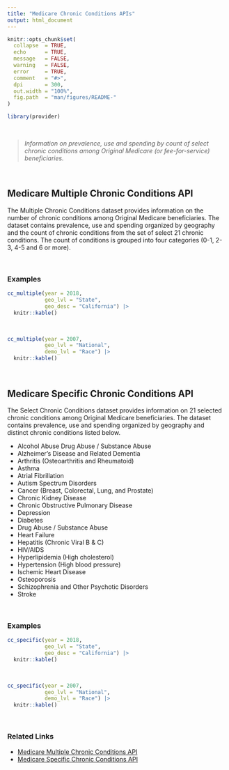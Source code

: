 ```yaml
---
title: "Medicare Chronic Conditions APIs"
output: html_document
---
```


```r
knitr::opts_chunk$set(
  collapse  = TRUE,
  echo      = TRUE, 
  message   = FALSE, 
  warning   = FALSE,
  error     = TRUE,
  comment   = "#>",
  dpi       = 300, 
  out.width = "100%",
  fig.path  = "man/figures/README-"
)
```

```r
library(provider)
```

<br>

> *Information on prevalence, use and spending by count of select chronic conditions among Original Medicare (or fee-for-service) beneficiaries.*

<br>

## Medicare Multiple Chronic Conditions API

The Multiple Chronic Conditions dataset provides information on the number of chronic conditions among Original Medicare beneficiaries. The dataset contains prevalence, use and spending organized by geography and the count of chronic conditions from the set of select 21 chronic conditions. The count of conditions is grouped into four categories (0-1, 2-3, 4-5 and 6 or more).

<br>

### Examples

```r
cc_multiple(year = 2018, 
            geo_lvl = "State", 
            geo_desc = "California") |> 
  knitr::kable()
```

<br>

```r
cc_multiple(year = 2007, 
            geo_lvl = "National", 
            demo_lvl = "Race") |> 
  knitr::kable()
```

<br>

## Medicare Specific Chronic Conditions API

The Select Chronic Conditions dataset provides information on 21 selected chronic conditions among Original Medicare beneficiaries. The dataset contains prevalence, use and spending organized by geography and distinct chronic conditions listed below.

-   Alcohol Abuse Drug Abuse / Substance Abuse
-   Alzheimer's Disease and Related Dementia
-   Arthritis (Osteoarthritis and Rheumatoid)
-   Asthma
-   Atrial Fibrillation
-   Autism Spectrum Disorders
-   Cancer (Breast, Colorectal, Lung, and Prostate)
-   Chronic Kidney Disease
-   Chronic Obstructive Pulmonary Disease
-   Depression
-   Diabetes
-   Drug Abuse / Substance Abuse
-   Heart Failure
-   Hepatitis (Chronic Viral B & C)
-   HIV/AIDS
-   Hyperlipidemia (High cholesterol)
-   Hypertension (High blood pressure)
-   Ischemic Heart Disease
-   Osteoporosis
-   Schizophrenia and Other Psychotic Disorders
-   Stroke

<br>

### Examples

```r
cc_specific(year = 2018, 
            geo_lvl = "State", 
            geo_desc = "California") |> 
  knitr::kable()
```

<br>

```r
cc_specific(year = 2007, 
            geo_lvl = "National", 
            demo_lvl = "Race") |> 
  knitr::kable()
```

<br>

### Related Links

-   [Medicare Multiple Chronic Conditions API](https://data.cms.gov/medicare-chronic-conditions/multiple-chronic-conditions)
-   [Medicare Specific Chronic Conditions API](https://data.cms.gov/medicare-chronic-conditions/specific-chronic-conditions)
